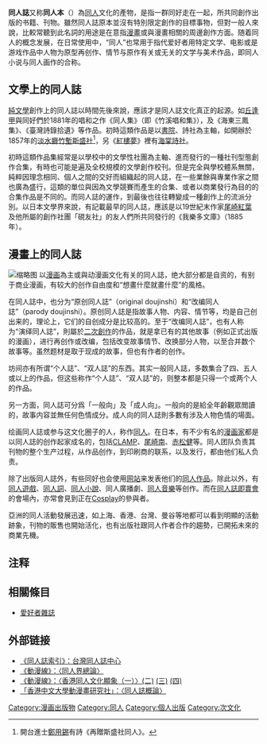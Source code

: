 {{Doujin}}
{{日本動漫}}
'''同人誌'''又称'''同人本'''（{{jpn|j=同人誌|kn=どうじんし|rm=Dōjinshi}}）為[[同人|同人]]文化的產物，是指一群同好走在一起，所共同創作出版的书籍、刊物。雖然同人誌原本並沒有特別限定創作的目標事物，但對一般人來說，比較常聽到此名詞的用途是在意指[[漫畫|漫畫]]或與漫畫相關的周邊創作方面。随着同人的概念发展，在日常使用中，“同人”也常用于指代爱好者用特定文学、电影或是游戏作品中人物为原型再创作、情节与原作有关或无关的文学与美术作品，即同人小说与同人画作的合称。
== 文學上的同人誌 ==
[[純文學|純文學]]創作上的同人誌以時間先後來說，應該才是同人誌文化真正的起源。如[[丘逢甲|丘逢甲]]與同好們於1881年的唱和之作《同人集》（即《竹溪唱和集》），及《海東三鳳集》、《臺灣詩錄拾遺》等作品。初時這類作品是以[[書院|書院]]、詩社為主軸，如開辦於1857年的[[淡水廳|淡水廳]][[竹塹|竹塹]][[北郭園|斯盛社]]<ref>開台進士[[鄭用錫|鄭用錫]]有詩《再贈斯盛社同人》。</ref>，另《[[紅樓夢|紅樓夢]]》裡有[[海棠詩社|海棠詩社]]。

初時這類作品集經常是以學校中的文學性社團為主軸、進而發行的一種社刊型態創作合集，有時也可能是遍及全校規模的文學創作校刊。但是完全與學校體系無關，純粹因理念相同、個人之間的交好而組織起的同人誌，在一些業餘與專業作家之間也廣為盛行，這類的單位與因為文學競賽而產生的合集、或者以商業發行為目的的合集作品是不同的。而同人誌的運作，到最後也往往轉變成一種創作上的流派分別。以日本文學界來說，有記載最早的同人誌，應該是以19世紀末作家[[尾崎紅葉|尾崎紅葉]]及他所屬的創作社團「硯友社」的友人們所共同發行的《我樂多文庫》（1885年）。

== 漫畫上的同人誌 ==
[[File:Wikipe-tan_manga_page1.jpg|缩略图]]
以[[漫画|漫画]]為主或與动漫画文化有关的同人誌，绝大部分都是自资的，有别于商业漫画，有较大的创作自由度和“想畫什麼就畫什麼”的風格。

在同人誌中，也分为“原创同人誌”（original doujinshi）和“改编同人誌”（parody doujinshi）。原创同人誌是指故事人物、内容、情节等，均是自己创出来的，理论上，它们的自创成分是比较高的。至于“改编同人誌”，也有人称为“演绎同人誌”，則屬於[[二次創作|二次創作]]的作品，就是拿已有的其他故事（例如正式出版的漫画），进行再创作或改编，包括改变故事情节、改换部分人物，以至合并数个故事等。虽然题材是取于现成的故事，但也有作者的创作。

坊间亦有所谓“个人誌”、“双人誌”的东西。其实一般同人誌，多数集合了四、五人或以上的作品，但这些称作“个人誌”、“双人誌”的，则整本都是只得一个或两个人的作品。

另一方面，同人誌可分爲「一般向」及「成人向」。一般向的是給全年齡觀眾閲讀的，故事内容並無任何色情成分。成人向的同人誌則多數有涉及人物色情的場面。

绘画同人誌或参与这文化圈子的人，称作[[同人|同人]]。在日本，有不少有名的[[漫画家|漫画家]]都是以同人誌的创作起家成名的，包括[[CLAMP|CLAMP]]、[[尾崎南|尾崎南]]、[[赤松健|赤松健]]等。同人团队负责其刊物的整个生产过程，从作品创作，到印刷商的联系，以及发行，都由他们私人负责。

除了出版同人誌外，有些同好也会使用[[网站|网站]]来发表他们的[[同人作品|同人作品]]。除此以外，有[[同人遊戲|同人遊戲]]、[[同人詞|同人詞]]、[[同人小說|同人小說]]、同人廣播劇、[[同人音樂|同人音樂]]等创作。而在[[同人誌即賣會|同人誌即賣會]]的會場內，亦常會見到正在[[Cosplay|Cosplay]]的參與者。

亞洲的同人活動發展迅速，如上海、香港、台灣、曼谷等地都可以看到明顯的活動跡象，刊物的販售也開始活化，也有出版社跟同人作者合作的趨勢，已開拓未來的商業先機。

== 注释 ==
{{reflist}}

== 相關條目 ==
* [[愛好者雜誌|愛好者雜誌]]

== 外部链接 ==
{{wiktionary}}
* [http://www.doujin.com.tw/ 《同人誌索引》：台灣同人誌中心] {{Wayback|url=http://www.doujin.com.tw/ |date=20210219184412 }}
* [https://web.archive.org/web/20061102131936/http://www.cabeat.com/pub/index.php?option=com_content&task=view&id=255&Itemid=30 《動漫線》：〈同人界總論〉]
* [https://web.archive.org/web/20061102131955/http://www.cabeat.com/pub/index.php?option=com_content&task=view&id=60&Itemid=30 《動漫線》：〈香港同人文化顯象（一）〉][https://web.archive.org/web/20061102132305/http://www.cabeat.com/pub/index.php?option=com_content&task=view&id=57&Itemid=30 (二)] [https://web.archive.org/web/20061102131822/http://www.cabeat.com/pub/index.php?option=com_content&task=view&id=24&Itemid=30 (三)] [https://web.archive.org/web/20061102132644/http://www.cabeat.com/pub/index.php?option=com_content&task=view&id=294&Itemid=30 (四)]
* [http://www.cuhkacs.org/8/04_study_doujinintro.html 「香港中文大學動漫畫研究社」：〈同人誌概論〉] {{Wayback|url=http://www.cuhkacs.org/8/04_study_doujinintro.html |date=20200716181737 }}

[[Category:漫画出版物|Category:漫画出版物]]
[[Category:同人|Category:同人]]
[[Category:個人出版|Category:個人出版]]
[[Category:次文化|Category:次文化]]